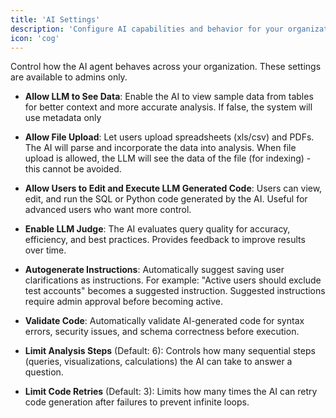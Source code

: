 ```yaml
---
title: 'AI Settings'
description: 'Configure AI capabilities and behavior for your organization'
icon: 'cog'
---
```


Control how the AI agent behaves across your organization. These settings are available to admins only.

* **Allow LLM to See Data**: Enable the AI to view sample data from tables for better context and more accurate analysis.
<Note>If false, the system will use metadata only </Note>

* **Allow File Upload**: Let users upload spreadsheets (xls/csv) and PDFs. The AI will parse and incorporate the data into analysis.
   <Note>When file upload is allowed, the LLM will see the data of the file (for indexing) - this cannot be avoided.</Note>

* **Allow Users to Edit and Execute LLM Generated Code**: Users can view, edit, and run the SQL or Python code generated by the AI. Useful for advanced users who want more control.

* **Enable LLM Judge**: The AI evaluates query quality for accuracy, efficiency, and best practices. Provides feedback to improve results over time.

* **Autogenerate Instructions**: Automatically suggest saving user clarifications as instructions. For example: "Active users should exclude test accounts" becomes a suggested instruction.
   <Note>Suggested instructions require admin approval before becoming active.</Note>

* **Validate Code**: Automatically validate AI-generated code for syntax errors, security issues, and schema correctness before execution.

* **Limit Analysis Steps** (Default: 6): Controls how many sequential steps (queries, visualizations, calculations) the AI can take to answer a question.

* **Limit Code Retries** (Default: 3): Limits how many times the AI can retry code generation after failures to prevent infinite loops.

